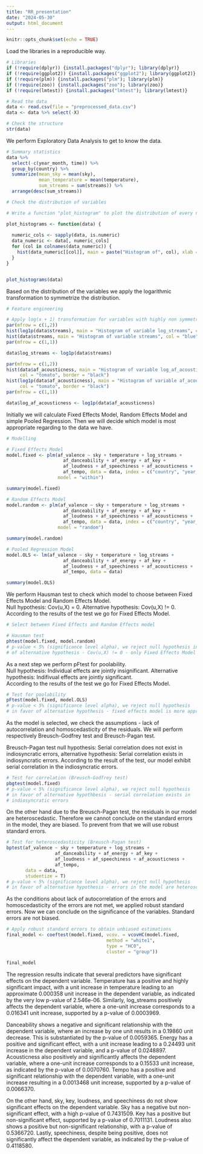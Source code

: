 ```yaml
---
title: "RR_presentation"
date: "2024-05-30"
output: html_document
---
```


```r
knitr::opts_chunk$set(echo = TRUE)
```

Load the libraries in a reproducible way.
```r
# Libraries
if (!require(dplyr)) {install.packages("dplyr"); library(dplyr)}
if (!require(ggplot2)) {install.packages("ggplot2"); library(ggplot2)}
if (!require(plm)) {install.packages("plm"); library(plm)}
if (!require(zoo)) {install.packages("zoo"); library(zoo)}
if (!require(lmtest)) {install.packages("lmtest"); library(lmtest)}
```
```r
# Read the data
data <- read.csv(file = "preprocessed_data.csv")
data <- data %>% select(-X)

# Check the structure
str(data)
```

We perform Exploratory Data Analysis to get to know the data.
```r
# Summary statistics
data %>%
  select(-c(year_month, time)) %>%
  group_by(country) %>%
  summarize(mean_sky = mean(sky), 
            mean_temperature = mean(temperature),
            sum_streams = sum(streams)) %>%
  arrange(desc(sum_streams))
```


```r
# Check the distribution of variables

# Write a function "plot_histogram" to plot the distribution of every numeric variable

plot_histograms <- function(data) {
  
  numeric_cols <- sapply(data, is.numeric)
  data_numeric <- data[, numeric_cols]
  for (col in colnames(data_numeric)) {
    hist(data_numeric[[col]], main = paste("Histogram of", col), xlab = col, ylab = "Frequency", col = "blue", border = "black")
  }
}


plot_histograms(data)
```

Based on the distribution of the variables we apply the logarithmic transformation
to symmetrize the distribution.
```r
# Feature engineering

# Apply log(x + 1) transformation for variables with highly non symmetric distribution
par(mfrow = c(1,2))
hist(log1p(data$streams), main = "Histogram of variable log_streams", col = "blue", border = "black")
hist(data$streams, main = "Histogram of variable streams", col = "blue", border = "black")
par(mfrow = c(1,1))

data$log_streams <- log1p(data$streams)

par(mfrow = c(1,2))
hist(data$af_acousticness, main = "Histogram of variable log_af_acousticness",
     col = "tomato", border = "black")
hist(log1p(data$af_acousticness), main = "Histogram of variable af_acousticness",
     col = "tomato", border = "black")
par(mfrow = c(1,1))

data$log_af_acousticness <- log1p(data$af_acousticness)
```
Initially we will calculate Fixed Effects Model, Random Effects Model and
simple Pooled Regression. Then we will decide which model is most appropriate
regarding to the data we have.
```r
# Modelling

# Fixed Effects Model
model.fixed <- plm(af_valence ~ sky + temperature + log_streams + 
                     af_danceability + af_energy + af_key + 
                     af_loudness + af_speechiness + af_acousticness + 
                     af_tempo, data = data, index = c("country", "year_month"),
                   model = "within")

summary(model.fixed)
```

```r
# Random Effects Model
model.random <- plm(af_valence ~ sky + temperature + log_streams + 
                     af_danceability + af_energy + af_key + 
                     af_loudness + af_speechiness + af_acousticness + 
                     af_tempo, data = data, index = c("country", "year_month"),
                   model = "random")

summary(model.random)
```

```r
# Pooled Regression Model
model.OLS <- lm(af_valence ~ sky + temperature + log_streams + 
                     af_danceability + af_energy + af_key + 
                     af_loudness + af_speechiness + af_acousticness + 
                     af_tempo, data = data)

summary(model.OLS)
```

We perform Hausman test to check which model to choose between Fixed Effects Model
and Random Effects Model.  
Null hypothesis: Cov(u,X) = 0. 
Alternative hypothesis: Cov(u,X) != 0. 
According to the results of the test we go for Fixed Effects Model.

```r
# Select between Fixed Effects and Random Effects model

# Hausman test
phtest(model.fixed, model.random)
# p-value < 5% (significance level alpha), we reject null hypothesis in favor
# of alternative hypothesis - Cov(u,X) != 0 - only Fixed Effects Model is appropriate
```
As a next step we perform pFtest for poolability.  
Null hypothesis: Individual effects are jointly insignificant. 
Alternative hypothesis: Indifivual effects are jointly significant.  
According to the results of the test we go for Fixed Effects Model.

```r
# Test for poolability
pFtest(model.fixed, model.OLS)
# p-value < 5% (significance level alpha), we reject null hypothesis
# in favor of alternative hypothesis - fixed effects model is more appropriate
```

As the model is selected, we check the assumptions - lack of autocorrelation and
homoscedasticity of the residuals. We will perform respectively Breusch-Godfrey
test and Breusch-Pagan test.
  
Breusch-Pagan test null hypothesis: Serial correlation does not exist in indiosyncratic
errors, alternative hypothesis: Serial correlation exists in indiosyncratic errors.
According to the result of the test, our model exhibit serial correlation in the
indiosyncratic errors.
```r
# Test for correlation (Breusch-Godfrey test)
pbgtest(model.fixed)
# p-value < 5% (significance level alpha), we reject null hypothesis
# in favor of alternative hypothbesis - serial correlation exists in 
# indiosyncratic errors
```
On the other hand due to the Breusch-Pagan test, the residuals in our model
are heteroscedastic. Therefore we cannot conclude on the standard errors in the model,
they are biased. To prevent from that we will use robust standard errors.

```r
# Test for heteroscedasticity (Breusch-Pagan test)
bptest(af_valence ~ sky + temperature + log_streams + 
                  af_danceability + af_energy + af_key + 
                  af_loudness + af_speechiness + af_acousticness + 
                  af_tempo, 
       data = data,
       studentize = T)
# p-value < 5% (significance level alpha), we reject null hypothesis
# in favor of alternative hypothesis - errors in the model are heteroscedastic

```
As the conditions about lack of autocorrelation of the errors and homoscedasticity of the errors
are not met, we applied robust standard errors. Now we can conclude on the significance of the
variables. Standard errors are not biased.

```r
# Apply robust standard errors to obtain unbiased estimations
final_model <- coeftest(model.fixed, vcov. = vcovHC(model.fixed, 
                                     method = "white1",
                                     type = "HC0",
                                     cluster = "group"))

final_model

```
The regression results indicate that several predictors have significant effects on the dependent variable. Temperature has a positive and highly significant impact, with a unit increase in temperature leading to an approximate 0.000358 unit increase in the dependent variable, as indicated by the very low p-value of 2.546e-06. Similarly, log_streams positively affects the dependent variable, where a one-unit increase corresponds to a 0.016341 unit increase, supported by a p-value of 0.0003969.

Danceability shows a negative and significant relationship with the dependent variable, where an increase by one unit results in a 0.19860 unit decrease. This is substantiated by the p-value of 0.0059365. Energy has a positive and significant effect, with a unit increase leading to a 0.24493 unit increase in the dependent variable, and a p-value of 0.0248897. Acousticness also positively and significantly affects the dependent variable, where a one-unit increase corresponds to a 0.15533 unit increase, as indicated by the p-value of 0.0070760. Tempo has a positive and significant relationship with the dependent variable, with a one-unit increase resulting in a 0.0013468 unit increase, supported by a p-value of 0.0066370.

On the other hand, sky, key, loudness, and speechiness do not show significant effects on the dependent variable. Sky has a negative but non-significant effect, with a high p-value of 0.7431509. Key has a positive but non-significant effect, supported by a p-value of 0.7011131. Loudness also shows a positive but non-significant relationship, with a p-value of 0.5366720. Lastly, speechiness, despite being positive, does not significantly affect the dependent variable, as indicated by the p-value of 0.4118580.
